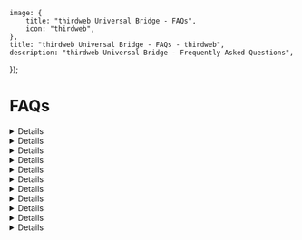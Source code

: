 
	image: {
		title: "thirdweb Universal Bridge - FAQs",
		icon: "thirdweb",
	},
	title: "thirdweb Universal Bridge - FAQs - thirdweb",
	description: "thirdweb Universal Bridge - Frequently Asked Questions",
});

# FAQs

<Details summary="What are the fees for Buy With Fiat?"> 
thirdweb does not charge any fees for buy with fiat. Any fees on onramping are based on the onramp provider. 
</Details>

<Details summary="What are the fees for Buy With Crypto?"> 
For buying with crypto, thirdweb charges 0.3% and the application developer may charge up to 0.7% on each transaction
</Details>

<Details summary="How does fee sharing work for Buy With Crypto?"> 
thirdweb shares 70% of all fees collected through Buy With Crypto with our developers. Fee sharing is not currently available for Buy With Fiat transactions.
</Details>

<Details summary="What does the term “network fees” refer to?"> 
Network fees, also referred to as miner fees, are paid to the miner for processing crypto transactions and securing the respective network. These fees do not go to thirdweb.
</Details>

<Details summary="What are your transaction limits for Buy With Fiat?"> 
We currently require a $1 minimum purchase for both stablecoin and non-stablecoin purchases through Buy With Fiat.

Our transaction maximum starts from $1500 per week for new users and can increase over time to $10,000 per week.
</Details>

<Details summary="What countries does Buy With Fiat support?"> 
**Buy With Fiat** is available 130+ countries. The following countries are _UNSUPPORTED_:

- Afghanistan
- Africa (All Countries)
- Belarus
- Bolivia
- China
- Cuba
- Colombia
- Haiti
- Honduras
- Iran
- Iraq
- Latvia
- Lebanon
- Myanmar
- Pakistan
- Qatar
- Russia
- Ukraine
- United Arab Emirates
- Venezuela
- Yemen

All United States are supported, excluding Hawaii.
</Details>

<Details summary="Does thirdweb offer direct onramping to tokens through Buy With Fiat?"> 
We offer direct onramping **internationally** to the following tokens:

- Mainnet (Ethereum)
- Avalanche
- Polygon

We offer direct onramping to the following tokens in the **US only**:

- ETH (Base)\*
- USDC (Ethereum)
- USDC (Polygon)\*
- USDC (Avalanche)\*
- USDC (Base)\*

All other tokens will require an additional Buy With Crypto step.

\* Not available in New York or the EU.
</Details>

<Details summary="How does KYC work with Buy With Fiat"> 
Users will be required to complete KYC verification for their first purchase using 'Buy with Fiat.' After that, no further KYC will be needed for future purchases on the same platform.
</Details>

<Details summary="What cryptocurrencies does Universal Bridge support?"> 
Universal Bridge can support any currency on our [supported chains](/connect/pay/supported-chains).
</Details>

<Details summary="How are cryptocurrency prices set in thirdweb Universal Bridge?"> 
Prices are set depending on the liquidity provider used to route your transaction.
</Details>

<Details summary="Does thirdweb Universal Bridge offer fiat payouts?"> 
Fiat payouts are not currently available.
</Details>


